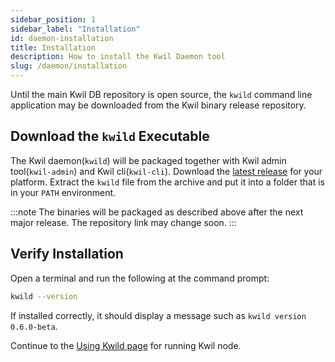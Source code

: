```yaml
---
sidebar_position: 1
sidebar_label: "Installation"
id: daemon-installation
title: Installation
description: How to install the Kwil Daemon tool
slug: /daemon/installation
---
```


Until the main Kwil DB repository is open source, the `kwild` command line 
application may be downloaded from the Kwil binary release repository.


## Download the `kwild` Executable

The Kwil daemon(`kwild`) will be packaged together with Kwil admin tool(`kwil-admin`) and Kwil cli(`kwil-cli`).
Download the [latest release](https://github.com/kwilteam/binary-releases/releases/tag/v0.6.0-beta)
for your platform.  Extract the `kwild` file from the archive and put it
into a folder that is in your `PATH` environment.

:::note
The binaries will be packaged as described above after the next major release.
The repository link may change soon.
:::

## Verify Installation

Open a terminal and run the following at the command prompt:

```bash
kwild --version
```

If installed correctly, it should display a message such as `kwild version 0.6.0-beta`.

Continue to the [Using Kwild page](./kwild) for running Kwil node.
